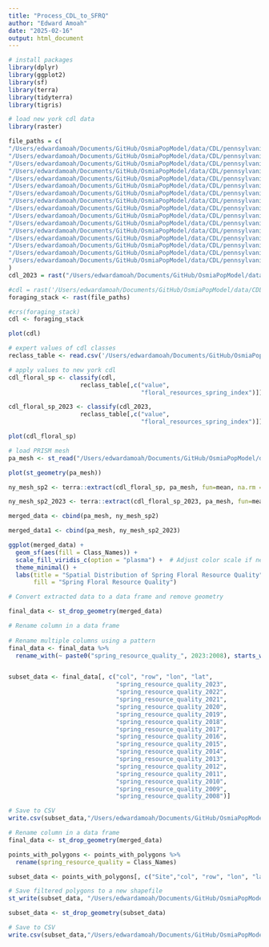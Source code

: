 ```yaml
---
title: "Process_CDL_to_SFRQ"
author: "Edward Amoah"
date: "2025-02-16"
output: html_document
---
```


```r
# install packages
library(dplyr)
library(ggplot2)
library(sf)
library(terra)
library(tidyterra)
library(tigris)
```

```r
# load new york cdl data
library(raster)

file_paths = c(
"/Users/edwardamoah/Documents/GitHub/OsmiaPopModel/data/CDL/pennsylvania/CDL_2023_STATE_FIPS_42.tif",
"/Users/edwardamoah/Documents/GitHub/OsmiaPopModel/data/CDL/pennsylvania/CDL_2022_STATE_FIPS_42.tif",
"/Users/edwardamoah/Documents/GitHub/OsmiaPopModel/data/CDL/pennsylvania/CDL_2021_STATE_FIPS_42.tif",
"/Users/edwardamoah/Documents/GitHub/OsmiaPopModel/data/CDL/pennsylvania/CDL_2020_STATE_FIPS_42.tif",
"/Users/edwardamoah/Documents/GitHub/OsmiaPopModel/data/CDL/pennsylvania/CDL_2019_STATE_FIPS_42.tif",
"/Users/edwardamoah/Documents/GitHub/OsmiaPopModel/data/CDL/pennsylvania/CDL_2018_STATE_FIPS_42.tif",
"/Users/edwardamoah/Documents/GitHub/OsmiaPopModel/data/CDL/pennsylvania/CDL_2017_STATE_FIPS_42.tif",
"/Users/edwardamoah/Documents/GitHub/OsmiaPopModel/data/CDL/pennsylvania/CDL_2016_STATE_FIPS_42.tif",
"/Users/edwardamoah/Documents/GitHub/OsmiaPopModel/data/CDL/pennsylvania/CDL_2015_STATE_FIPS_42.tif",
"/Users/edwardamoah/Documents/GitHub/OsmiaPopModel/data/CDL/pennsylvania/CDL_2014_STATE_FIPS_42.tif",
"/Users/edwardamoah/Documents/GitHub/OsmiaPopModel/data/CDL/pennsylvania/CDL_2013_STATE_FIPS_42.tif",
"/Users/edwardamoah/Documents/GitHub/OsmiaPopModel/data/CDL/pennsylvania/CDL_2012_STATE_FIPS_42.tif",
"/Users/edwardamoah/Documents/GitHub/OsmiaPopModel/data/CDL/pennsylvania/CDL_2011_STATE_FIPS_42.tif",
"/Users/edwardamoah/Documents/GitHub/OsmiaPopModel/data/CDL/pennsylvania/CDL_2010_STATE_FIPS_42.tif",
"/Users/edwardamoah/Documents/GitHub/OsmiaPopModel/data/CDL/pennsylvania/CDL_2009_STATE_FIPS_42.tif",
"/Users/edwardamoah/Documents/GitHub/OsmiaPopModel/data/CDL/pennsylvania/CDL_2008_STATE_FIPS_42.tif"
)
cdl_2023 = rast("/Users/edwardamoah/Documents/GitHub/OsmiaPopModel/data/CDL/pennsylvania/CDL_2023_STATE_FIPS_42.tif")

#cdl = rast('/Users/edwardamoah/Documents/GitHub/OsmiaPopModel/data/CDL/new_york/CDL_2015_STATE_FIPS_36.tif')
foraging_stack <- rast(file_paths)
```

```r
#crs(foraging_stack)
cdl <- foraging_stack
```

```r
plot(cdl)
```

```r
# expert values of cdl classes
reclass_table <- read.csv('/Users/edwardamoah/Documents/GitHub/OsmiaPopModel/data/CDL/cdl_reclass_koh.csv')
```

```r
# apply values to new york cdl
cdl_floral_sp <- classify(cdl,
                    reclass_table[,c("value",
                                     "floral_resources_spring_index")])
```

```r
cdl_floral_sp_2023 <- classify(cdl_2023,
                    reclass_table[,c("value",
                                     "floral_resources_spring_index")])
```



```r
plot(cdl_floral_sp)
```

```r
# load PRISM mesh
pa_mesh <- st_read("/Users/edwardamoah/Documents/GitHub/OsmiaPopModel/data/pennsylvania/pa_prism_4km_mesh_ny.shp")
```


```r
plot(st_geometry(pa_mesh))
```


```r
ny_mesh_sp2 <- terra::extract(cdl_floral_sp, pa_mesh, fun=mean, na.rm =TRUE)
```


```r
ny_mesh_sp2_2023 <- terra::extract(cdl_floral_sp_2023, pa_mesh, fun=mean, na.rm =TRUE)
```


```r
merged_data <- cbind(pa_mesh, ny_mesh_sp2)
```


```r
merged_data1 <- cbind(pa_mesh, ny_mesh_sp2_2023)
```


```r
ggplot(merged_data) +
  geom_sf(aes(fill = Class_Names)) +
  scale_fill_viridis_c(option = "plasma") +  # Adjust color scale if needed
  theme_minimal() +
  labs(title = "Spatial Distribution of Spring Floral Resource Quality",
       fill = "Spring Floral Resource Quality")

```


```r
# Convert extracted data to a data frame and remove geometry

final_data <- st_drop_geometry(merged_data)

# Rename column in a data frame
  
# Rename multiple columns using a pattern
final_data <- final_data %>%
  rename_with(~ paste0("spring_resource_quality_", 2023:2008), starts_with("Class_Names"))


subset_data <- final_data[, c("col", "row", "lon", "lat", 
                              "spring_resource_quality_2023",
                              "spring_resource_quality_2022",
                              "spring_resource_quality_2021",
                              "spring_resource_quality_2020",
                              "spring_resource_quality_2019",
                              "spring_resource_quality_2018",
                              "spring_resource_quality_2017",
                              "spring_resource_quality_2016",
                              "spring_resource_quality_2015",
                              "spring_resource_quality_2014",
                              "spring_resource_quality_2013",
                              "spring_resource_quality_2012",
                              "spring_resource_quality_2011",
                              "spring_resource_quality_2010",
                              "spring_resource_quality_2009",
                              "spring_resource_quality_2008")]

# Save to CSV
write.csv(subset_data,"/Users/edwardamoah/Documents/GitHub/OsmiaPopModel/R_scripts/output/pa_spring_floral_resource_quality_4km_by_4km.csv", row.names = FALSE)

```


```r
# Rename column in a data frame
final_data <- st_drop_geometry(merged_data)

points_with_polygons <- points_with_polygons %>%
  rename(spring_resource_quality = Class_Names)

subset_data <- points_with_polygons[, c("Site","col", "row", "lon", "lat", "spring_resource_quality")]

# Save filtered polygons to a new shapefile
st_write(subset_data, "/Users/edwardamoah/Documents/GitHub/OsmiaPopModel/R_scripts/output/ny_spring_floral_resource_quality_4km_by_4km.shp")

subset_data <- st_drop_geometry(subset_data)

# Save to CSV
write.csv(subset_data,"/Users/edwardamoah/Documents/GitHub/OsmiaPopModel/R_scripts/output/ny_spring_floral_resource_quality_4km_by_4km.csv", row.names = FALSE)
```



